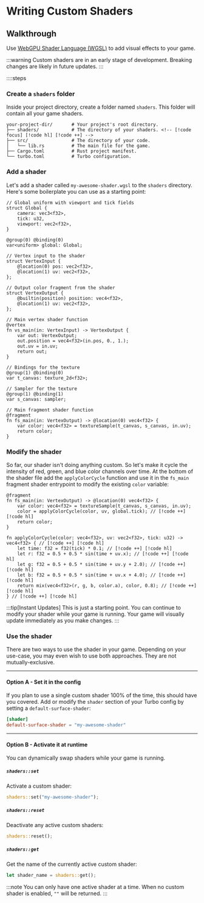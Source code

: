 # Writing Custom Shaders

## Walkthrough

Use [WebGPU Shader Language (WGSL)](https://google.github.io/tour-of-wgsl/) to add visual effects to your game.

:::warning
Custom shaders are in an early stage of development. Breaking changes are likely in future updates.
:::

::::steps

### Create a `shaders` folder

Inside your project directory, create a folder named `shaders`. This folder will contain all your game shaders.

```
your-project-dir/       # Your project's root directory.
├── shaders/            # The directory of your shaders. <!-- [!code focus] [!code hl] [!code ++] -->
├── src/                # The directory of your code.
│   └── lib.rs          # The main file for the game.
├── Cargo.toml          # Rust project manifest.
└── turbo.toml          # Turbo configuration.
```

### Add a shader

Let's add a shader called `my-awesome-shader.wgsl` to the `shaders` directory. Here's some boilerplate you can use as a starting point:

```wgsl [shaders/my-awesome-shader.wgsl]
// Global uniform with viewport and tick fields
struct Global {
    camera: vec3<f32>,
    tick: u32,
    viewport: vec2<f32>,
}

@group(0) @binding(0)
var<uniform> global: Global;

// Vertex input to the shader
struct VertexInput {
    @location(0) pos: vec2<f32>,
    @location(1) uv: vec2<f32>,
};

// Output color fragment from the shader
struct VertexOutput {
    @builtin(position) position: vec4<f32>,
    @location(1) uv: vec2<f32>,
};

// Main vertex shader function
@vertex
fn vs_main(in: VertexInput) -> VertexOutput {
    var out: VertexOutput;
    out.position = vec4<f32>(in.pos, 0., 1.);
    out.uv = in.uv;
    return out;
}

// Bindings for the texture
@group(1) @binding(0)
var t_canvas: texture_2d<f32>;

// Sampler for the texture
@group(1) @binding(1)
var s_canvas: sampler;

// Main fragment shader function
@fragment
fn fs_main(in: VertexOutput) -> @location(0) vec4<f32> {
    var color: vec4<f32> = textureSample(t_canvas, s_canvas, in.uv);
    return color;
}
```

### Modify the shader

So far, our shader isn't doing anything custom. So let's make it cycle the intensity of red, green, and blue color channels over time. At the bottom of the shader file add the `applyColorCycle` function and use it in the `fs_main` fragment shader entrypoint to modify the existing `color` variable:

```wgsl [shaders/my-awesome-shader.wgsl]
@fragment
fn fs_main(in: VertexOutput) -> @location(0) vec4<f32> {
    var color: vec4<f32> = textureSample(t_canvas, s_canvas, in.uv);
    color = applyColorCycle(color, uv, global.tick); // [!code ++] [!code hl]
    return color;
}

fn applyColorCycle(color: vec4<f32>, uv: vec2<f32>, tick: u32) -> vec4<f32> { // [!code ++] [!code hl]
    let time: f32 = f32(tick) * 0.1; // [!code ++] [!code hl]
    let r: f32 = 0.5 + 0.5 * sin(time + uv.x); // [!code ++] [!code hl]
    let g: f32 = 0.5 + 0.5 * sin(time + uv.y + 2.0); // [!code ++] [!code hl]
    let b: f32 = 0.5 + 0.5 * sin(time + uv.x + 4.0); // [!code ++] [!code hl]
    return mix(vec4<f32>(r, g, b, color.a), color, 0.8); // [!code ++] [!code hl]
} // [!code ++] [!code hl]
```

:::tip[Instant Updates]
This is just a starting point. You can continue to modify your shader while your game is running. Your game will visually update immediately as you make changes.
:::

### Use the shader

There are two ways to use the shader in your game. Depending on your use-case, you may even wish to use both approaches. They are not mutually-exclusive.

---

#### **Option A** - Set it in the config

If you plan to use a single custom shader 100% of the time, this should have you covered.
Add or modify the `shader` section of your Turbo config by setting a `default-surface-shader`:

```toml [turbo.toml]
[shader]
default-surface-shader = "my-awesome-shader"
```

---

#### **Option B** - Activate it at runtime

You can dynamically swap shaders while your game is running.

##### `shaders::set`

Activate a custom shader:

```rs
shaders::set("my-awesome-shader");
```

##### `shaders::reset`

Deactivate any active custom shaders:

```rs
shaders::reset();
```

##### `shaders::get`

Get the name of the currently active custom shader:

```rs
let shader_name = shaders::get();
```

:::note
You can only have one active shader at a time. When no custom shader is enabled, `""` will be returned.
:::
